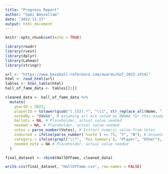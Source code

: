 ```yaml
---
title: "Progress Report"
author: "Sami Bensellam"
date: "2022-11-17"
output: html_document
---
```

```r
knitr::opts_chunk$set(echo = TRUE)
```

```r
library(readr)
library(rvest)
library(dplyr)
library(Lahman)
library(stringr)
```

```r
url <- "https://www.baseball-reference.com/awards/hof_2023.shtml"
html <- read_html(url)
tables <- html_table(html)
hall_of_fame_data <- tables[[1]] 
```

```r
cleaned_data <- hall_of_fame_data %>%
  mutate(
    yearID = 2023,
    playerID = tolower(gsub("(.{5}).*", "\\1", str_replace_all(Name, " ", ""))), # Advanced transformation
    votedBy = "BBWAA", # Assuming all are voted by BBWAA for this example
    ballots = NA, # Placeholder, actual value needed
    needed = NA, # Placeholder, actual value needed
    votes = parse_number(Votes), # Extract numeric value from Votes
    inducted = ifelse(parse_number(`%vote`) >= 75, "Y", "N"), # Assuming 75% as threshold
    category = ifelse(grepl("\\*", `Pos Summary`), "Player", "Other"), # Conditional based on position summary
    needed_note = NA # Placeholder, actual value needed
  )
```

```r
final_dataset <- rbind(HallOfFame, cleaned_data)
```

```r
write.csv(final_dataset, "HallOfFame.csv", row.names = FALSE)
```
